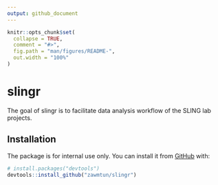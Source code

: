 ```yaml
---
output: github_document
---
```



```r
knitr::opts_chunk$set(
  collapse = TRUE,
  comment = "#>",
  fig.path = "man/figures/README-",
  out.width = "100%"
)
```

# slingr

<!-- badges: start -->
<!-- badges: end -->

The goal of slingr is to facilitate data analysis workflow of the SLING lab projects.

## Installation

The package is for internal use only. You can install it from [GitHub](https://github.com/) with:

``` r
# install.packages("devtools")
devtools::install_github("zawmtun/slingr")
```
